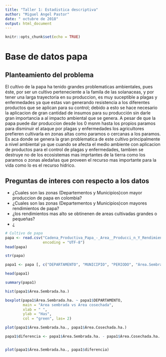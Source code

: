 ---
title: "Taller 1: Estadistica descriptiva"
author: "Miguel Angel Pastor"
date: " octubre de 2018"
output: html_document
---

```{r setup, include=FALSE}
knitr::opts_chunk$set(echo = TRUE)
```

# Base de datos papa
## Planteamiento del problema 

El cultivo de la papa ha tenido grandes problematicas ambientales, pues éste, por ser un cultivo perteneciente a la famila de las solanaceas, y por tener una larga trayectoria en su produccion,  es muy suceptible a plagas y enfermedades ya que estas van generando resistencia a los diferentes productos que se aplican para su control; debido a esto se hace necesario la aplicacion de gran cantidad de insumos para su producción sin darle gran importancia a al impacto ambiental que se genera.
A pesar de que la papa puede dar produccion desde los 0 msnm hasta los propios paramos para disminuir el ataque por plagas y enfermedades los agricultores prefieren cultivarla en zonas altas como paramos o cercanas a los paramos. Es aca donde se genera la gran problematica de este cultivo principalmente a nivel ambiental ya que cuando se afecta el medio ambiente con aplicacion de productos para el control de plagas y enfermedades, tambien se destruye no de los ecosistemas mas imprtantes de la tierra como los paramos o zonas aledañas que proveen el recurso mas importante para la vida como lo es el recurso hidrico. 

## Preguntas de interes con respecto a los datos

  * ¿Cuales son las zonas (Departementos y Municipios)con mayor produccion de papa en colombia? 
  * ¿Cuales son las zonas (Departementos y Municipios)con mayores rendimientos de papa?
  * ¿los rendimientos mas alto se obtinenen de areas cultivadas grandes o pequeñas?
  * ¿ 
  
  
```{r}
# Cultivo de papa
papa <- read.csv("Cadena_Productiva_Papa_-_Area__Producci_n_Y_Rendimiento.csv",
                 encoding = "UTF-8")
head(papa)
```

```{r}
str(papa)
```
  

```{r}
papa1 <- papa [, c("DEPARTAMENTO", "MUNICIPIO", "PERIODO", "Área.Sembrada.ha.", "Área.Cosechada.ha.", "Rendimiento.t.ha.", "Producción.t.")]

head(papa1)


```
  
```{r}
summary(papa1)
```
  
   
```{r}
hist(papa1$Área.Sembrada.ha.)
```
   
   
   
```{r}
boxplot(papa1$Área.Sembrada.ha. ~ papa1$DEPARTAMENTO,
        main = "Area sembrada vs Area cosechada",
        xlab = " ",
        ylab = "Has",
        col = "green", las= 2)
```
   
   
```{r}
plot(papa1$Área.Sembrada.ha., papa1$Área.Cosechada.ha.)
```
   
   
```{r}
papa1$diferencia <- papa1$Área.Sembrada.ha. - papa1$Área.Cosechada.ha.


plot(papa1$Área.Sembrada.ha., papa1$diferencia)


```
   
   